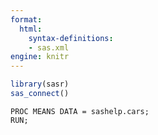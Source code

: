 ```yaml
---
format:
  html:
    syntax-definitions: 
    - sas.xml
engine: knitr
---
```


```r
library(sasr)
sas_connect()
```

```sas
PROC MEANS DATA = sashelp.cars;
RUN;
```

